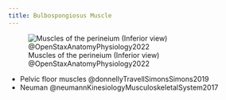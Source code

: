 ```yaml
---
title: Bulbospongiosus Muscle
---
```


![Muscles of the perineium (Inferior view) @OpenStaxAnatomyPhysiology2022](/The Archive/Images/OpenStax Anatomy and Physiology 2e/fig11.20 Muscles of the Perineum.jpeg){#fig-openstax-fig11.20}

::: {.callout title="Reading list"}

- Pelvic floor muscles @donnellyTravellSimonsSimons2019
- Neuman @neumannKinesiologyMusculoskeletalSystem2017

:::